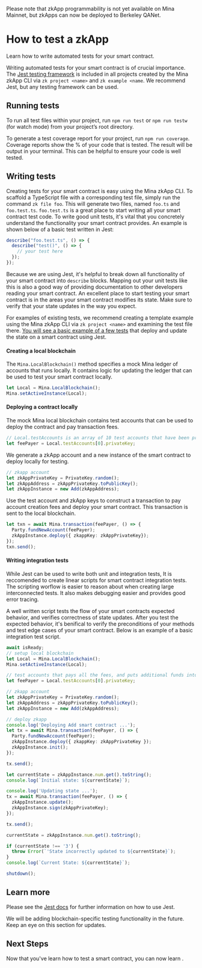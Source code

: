 
<Alert kind="info">

Please note that zkApp programmability is not yet available on Mina Mainnet, but
zkApps can now be deployed to Berkeley QANet.

</Alert>

# How to test a zkApp

Learn how to write automated tests for your smart contract.

Writing automated tests for your smart contract is of crucial importance. The <a href="https://jestjs.io/">Jest testing framework</a> is included in all projects created by the Mina zkApp CLI via `zk project <name>` and `zk example <name`. We recommend Jest, but any testing framework can be used.

## Running tests

To run all test files within your project, run `npm run test` or `npm run testw` (for watch mode) from your project’s root directory.

To generate a test coverage report for your project, run `npm run coverage`. Coverage reports show the % of your code that is tested. The result will be output in your terminal. This can be helpful to ensure your code is well tested.

## Writing tests

Creating tests for your smart contract is easy using the Mina zkApp CLI. To scaffold a TypeScript file with a corresponding test file, simply run the command `zk file foo`. This will generate two files, named `foo.ts` and `foo.test.ts`. `foo.test.ts` is a great place to start writing all your smart contract test code. To write good unit tests, it's vital that you concretely understand the functionality your smart contract provides. An example is shown below of a basic test written in Jest:

```ts
describe("foo.test.ts", () => {
  describe("test()", () => {
    // your test here
  });
});
```

Because we are using Jest, it's helpful to break down all functionality of your smart contract into `describe` blocks. Mapping out your unit tests like this is also a good way of providing documentation to other developers reading your smart contract. An excellent place to start testing your smart contract is in the areas your smart contract modifies its state. Make sure to verify that your state updates in the way you expect.

For examples of existing tests, we recommend creating a template example using the Mina zkApp CLI via `zk project <name>` and examining the test file there. [You will see a basic example of a few tests](https://github.com/o1-labs/zkapp-cli/blob/main/templates/project-ts/src/Add.test.ts) that deploy and update the state on a smart contract using Jest.

#### Creating a local blockchain

The `Mina.LocalBlockchain()` method specifies a mock Mina ledger of accounts that runs locally. It contains logic for updating the ledger that can be used to test your smart contract locally.

```ts
let Local = Mina.LocalBlockchain();
Mina.setActiveInstance(Local);
```

#### Deploying a contract locally

The mock Mina local blockchain contains test accounts that can be used to deploy the contract and pay transaction fees.

```ts
// Local.testAccounts is an array of 10 test accounts that have been pre-filled with Mina
let feePayer = Local.testAccounts[0].privateKey;
```

We generate a zkApp account and a new instance of the smart contract to deploy locally for testing.

```ts
// zkapp account
let zkAppPrivateKey = PrivateKey.random();
let zkAppAddress = zkAppPrivateKey.toPublicKey();
let zkAppInstance = new Add(zkAppAddress);
```

Use the test account and zkApp keys to construct a transaction to pay account creation fees and deploy your smart contract. This transaction is sent to the local blockchain. 

```ts
let txn = await Mina.transaction(feePayer, () => {
  Party.fundNewAccount(feePayer);
  zkAppInstance.deploy({ zkappKey: zkAppPrivateKey});
});
txn.send();
```

#### Writing integration tests

While Jest can be used to write both unit and integration tests, It is reccomended to create linear scripts for smart contract integration tests. The scripting worflow is easier to reason about when creating large interconnected tests. It also makes debugging easier and provides good error tracing. 

 A well written script tests the flow of your smart contracts expected behavior, and verifies correctness of state updates. After you test the expected behavior, it's benifical to verify the preconditions of your methods and test edge cases of your smart contract. Below is an example of a basic integration test script.

```ts
await isReady;
// setup local blockchain
let Local = Mina.LocalBlockchain();
Mina.setActiveInstance(Local);

// test accounts that pays all the fees, and puts additional funds into the zkapp.
let feePayer = Local.testAccounts[0].privateKey;

// zkapp account
let zkAppPrivateKey = PrivateKey.random();
let zkAppAddress = zkAppPrivateKey.toPublicKey();
let zkAppInstance = new Add(zkAppAddress);

// deploy zkapp
console.log('Deploying Add smart contract ...');
let tx = await Mina.transaction(feePayer, () => {
  Party.fundNewAccount(feePayer);
  zkAppInstance.deploy({ zkappKey: zkAppPrivateKey });
  zkAppInstance.init();
});

tx.send();

let currentState = zkAppInstance.num.get().toString();
console.log(`Initial state: ${currentState}`);

console.log('Updating state ...');
tx = await Mina.transaction(feePayer, () => {
  zkAppInstance.update();
  zkAppInstance.sign(zkAppPrivateKey);
});

tx.send();

currentState = zkAppInstance.num.get().toString();

if (currentState !== '3') {
  throw Error(`'State incorrectly updated to ${currentState}`);
}
console.log(`Current State: ${currentState}`);

shutdown();
``` 

## Learn more


Please see the <a href="https://jestjs.io/docs/getting-started">Jest docs</a> for further information on how to use Jest.

We will be adding blockchain-specific testing functionality in the future. Keep an eye on this section for updates.

## Next Steps

Now that you've learn how to test a smart contract, you can now learn <DocLink copy="how to deploy your zkApp" url="/zkapps/how-to-deploy-a-zkapp" />.
